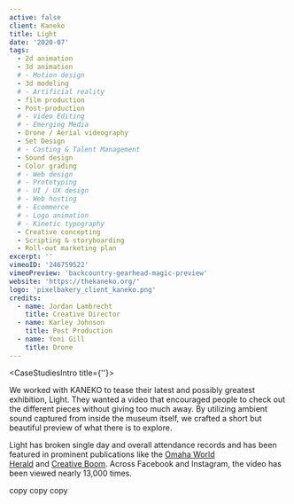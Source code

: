 ```yaml
---
active: false
client: Kaneko
title: Light
date: '2020-07'
tags:
  - 2d animation
  - 3d animation
  # - Motion design
  - 3d modeling
  # - Artificial reality
  - film production
  - Post-production
  # - Video Editing
  # - Emerging Media
  - Drone / Aerial videography
  - Set Design
  # - Casting & Talent Management
  - Sound design
  - Color grading
  # - Web design
  # - Prototyping
  # - UI / UX design
  # - Web hosting
  # - Ecommerce
  # - Logo animation
  # - Kinetic typography
  - Creative concepting
  - Scripting & storyboarding
  - Roll-out marketing plan
excerpt: ''
vimeoID: '246759522'
vimeoPreview: 'backcountry-gearhead-magic-preview'
website: 'https://thekaneko.org/'
logo: 'pixelbakery_client_kaneko.png'
credits:
  - name: Jordan Lambrecht
    title: Creative Director
  - name: Karley Johnson
    title: Post Production
  - name: Yoni Gill
    title: Drone
---
```


<CaseStudiesIntro title={''}>

We worked with KANEKO to tease their latest and possibly greatest exhibition, Light. They wanted a video that encouraged people to check out the different pieces without giving too much away. By utilizing ambient sound captured from inside the museum itself, we crafted a short but beautiful preview of what there is to explore.

Light has broken single day and overall attendance records and has been featured in prominent publications like the [Omaha World Herald](https://www.omaha.com/) and [Creative Boom](https://www.creativeboom.com/). Across Facebook and Instagram, the video has been viewed nearly 13,000 times.

</CaseStudiesIntro>
<CaseStudiesTags/>
<CaseStudiesDescription textColor={'cream'} bgColor={'pink-light'} headerColor={'pink'} header={'Process'}>

copy copy copy

</CaseStudiesDescription>
